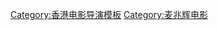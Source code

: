 {{Navbox
| name  = 麦兆辉
| title = [[麥兆輝|麦兆辉]]执导的电影
|listclass = hlist
| state = {{{state|autocollapse}}}

|group1=1990年代
|list1=
* [[追兇20年]] (1998）
|group2=2000年代
|list2=
* [[愛與誠 (電影)|愛與誠]]（2000）
* [[無間道]]（2002）
* [[無間道II]]（2003）
* [[無間道III：終極無間]]（2003）
* [[頭文字D (電影)|頭文字D]]（2005）
* [[傷城]]（2006）
* [[大搜查之女]]（2009）
* [[竊聽風雲]]（2009）
|group3=2010年代
|list3=
* [[關雲長 (電影)|關雲長]]（2011）
* [[竊聽風雲2]]（2011）
* [[聽風者]]（2012）
* [[窃听风云3]]（2014）
* [[非凡任务]]（2017）
* [[廉政風雲 煙幕]]（2019）
|group4=2020年代
|list4=
* [[檢察風雲]]（2022）
* [[內幕 (電影)|內幕]]（2023）

}}<noinclude>
{{collapsible option}}
[[Category:香港电影导演模板]]
[[Category:麦兆辉电影]]
</noinclude>